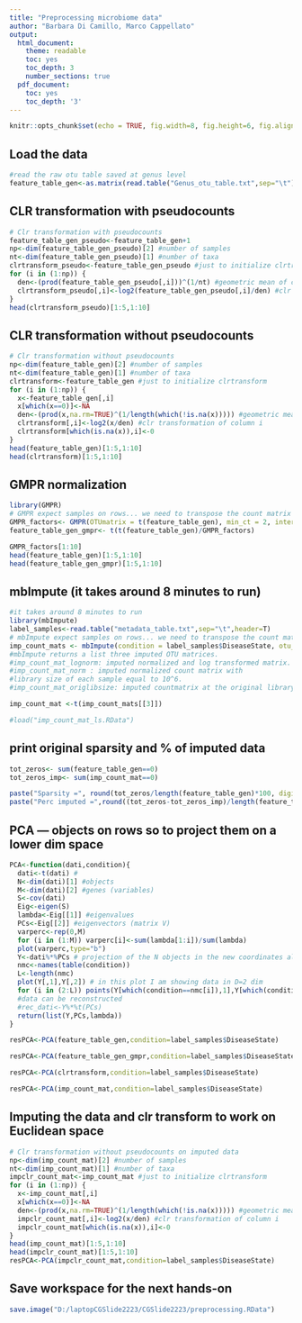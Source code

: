 ---
title: "Preprocessing microbiome data"
author: "Barbara Di Camillo, Marco Cappellato"
output:
  html_document:
    theme: readable
    toc: yes
    toc_depth: 3
    number_sections: true
  pdf_document:
    toc: yes
    toc_depth: '3'
---

```{r, echo=FALSE}
knitr::opts_chunk$set(echo = TRUE, fig.width=8, fig.height=6, fig.align = 'center', fig.path = "fig/")
```


## Load the data

```{r message = FALSE}
#read the raw otu table saved at genus level
feature_table_gen<-as.matrix(read.table("Genus_otu_table.txt",sep="\t"))
```

## CLR transformation with pseudocounts
```{r message = FALSE}
# Clr transformation with pseudocounts
feature_table_gen_pseudo<-feature_table_gen+1
np<-dim(feature_table_gen_pseudo)[2] #number of samples
nt<-dim(feature_table_gen_pseudo)[1] #number of taxa
clrtransform_pseudo<-feature_table_gen_pseudo #just to initialize clrtransform_pseudo
for (i in (1:np)) {
  den<-(prod(feature_table_gen_pseudo[,i]))^(1/nt) #geometric mean of column i
  clrtransform_pseudo[,i]<-log2(feature_table_gen_pseudo[,i]/den) #clr transformation of column i
}
head(clrtransform_pseudo)[1:5,1:10]
```

## CLR transformation without pseudocounts
```{r message = FALSE}
# Clr transformation without pseudocounts
np<-dim(feature_table_gen)[2] #number of samples
nt<-dim(feature_table_gen)[1] #number of taxa
clrtransform<-feature_table_gen #just to initialize clrtransform
for (i in (1:np)) {
  x<-feature_table_gen[,i]
  x[which(x==0)]<-NA
  den<-(prod(x,na.rm=TRUE)^(1/length(which(!is.na(x))))) #geometric mean of column i (excluding 0)
  clrtransform[,i]<-log2(x/den) #clr transformation of column i
  clrtransform[which(is.na(x)),i]<-0
}
head(feature_table_gen)[1:5,1:10]
head(clrtransform)[1:5,1:10]
```



##  GMPR normalization

```{r warning = FALSE}
library(GMPR)
# GMPR expect samples on rows... we need to transpose the count matrix
GMPR_factors<- GMPR(OTUmatrix = t(feature_table_gen), min_ct = 2, intersect_no = 4) #see help for parameters meaning
feature_table_gen_gmpr<- t(t(feature_table_gen)/GMPR_factors)

GMPR_factors[1:10]
head(feature_table_gen)[1:5,1:10]
head(feature_table_gen_gmpr)[1:5,1:10]
```



## mbImpute (it takes around 8 minutes to run)

```{r include = FALSE} 
#it takes around 8 minutes to run
library(mbImpute)
label_samples<-read.table("metadata_table.txt",sep="\t",header=T)
# mbImpute expect samples on rows... we need to transpose the count matrix
imp_count_mats <- mbImpute(condition = label_samples$DiseaseState, otu_tab = t(feature_table_gen), unnormalized = T)
#mbImpute returns a list three imputed OTU matrices. 
#imp_count_mat_lognorm: imputed normalized and log transformed matrix. 
#imp_count_mat_norm : imputed normalized count matrix with
#library size of each sample equal to 10^6. 
#imp_count_mat_origlibsize: imputed countmatrix at the original library size.

imp_count_mat <-t(imp_count_mats[[3]])
```


```{r include = FALSE}
#load("imp_count_mat_ls.RData")
```

## print original sparsity and  % of imputed data
```{r include = FALSE}

tot_zeros<- sum(feature_table_gen==0)
tot_zeros_imp<- sum(imp_count_mat==0) 

paste("Sparsity =", round(tot_zeros/length(feature_table_gen)*100, digits = 1))
paste("Perc imputed =",round((tot_zeros-tot_zeros_imp)/length(feature_table_gen)*100, digits = 1))
```


## PCA --- objects on rows so to project them on a lower dim space 
```{r include = FALSE}

PCA<-function(dati,condition){
  dati<-t(dati) # 
  N<-dim(dati)[1] #objects
  M<-dim(dati)[2] #genes (variables)
  S<-cov(dati)
  Eig<-eigen(S)
  lambda<-Eig[[1]] #eigenvalues
  PCs<-Eig[[2]] #eigenvectors (matrix V)
  varperc<-rep(0,M)
  for (i in (1:M)) varperc[i]<-sum(lambda[1:i])/sum(lambda)
  plot(varperc,type="b")
  Y<-dati%*%PCs # projection of the N objects in the new coordinates along the M PCs
  nmc<-names(table(condition))
  L<-length(nmc)
  plot(Y[,1],Y[,2]) # in this plot I am showing data in D=2 dim
  for (i in (2:L)) points(Y[which(condition==nmc[i]),1],Y[which(condition==nmc[i]),2],col=(i+1))
  #data can be reconstructed
  #rec_dati<-Y%*%t(PCs)
  return(list(Y,PCs,lambda))
}
```


```{r}
resPCA<-PCA(feature_table_gen,condition=label_samples$DiseaseState)
```
```{r}
resPCA<-PCA(feature_table_gen_gmpr,condition=label_samples$DiseaseState)
```


```{r}
resPCA<-PCA(clrtransform,condition=label_samples$DiseaseState)
```


```{r}
resPCA<-PCA(imp_count_mat,condition=label_samples$DiseaseState)
```


## Imputing the data and clr transform to work on Euclidean space
```{r message = FALSE}
# Clr transformation without pseudocounts on imputed data
np<-dim(imp_count_mat)[2] #number of samples
nt<-dim(imp_count_mat)[1] #number of taxa
impclr_count_mat<-imp_count_mat #just to initialize clrtransform
for (i in (1:np)) {
  x<-imp_count_mat[,i]
  x[which(x==0)]<-NA
  den<-(prod(x,na.rm=TRUE)^(1/length(which(!is.na(x))))) #geometric mean of column i (excluding 0)
  impclr_count_mat[,i]<-log2(x/den) #clr transformation of column i
  impclr_count_mat[which(is.na(x)),i]<-0
}
head(imp_count_mat)[1:5,1:10]
head(impclr_count_mat)[1:5,1:10]
resPCA<-PCA(impclr_count_mat,condition=label_samples$DiseaseState)
```
## Save workspace for the next hands-on
```{r message = FALSE}
save.image("D:/laptopCGSlide2223/CGSlide2223/preprocessing.RData")
```

